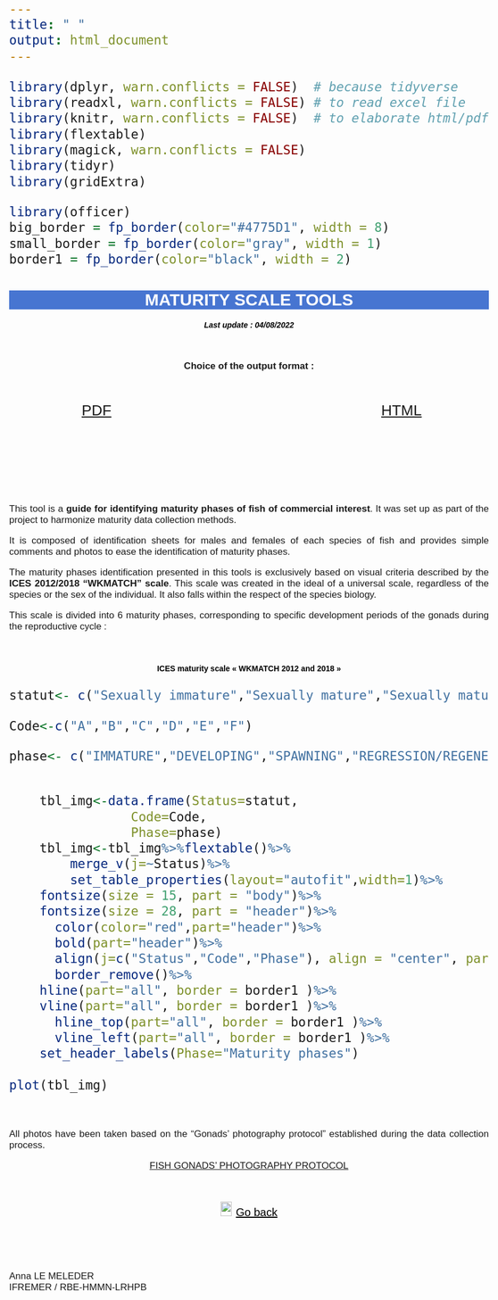 ```yaml
---
title: " "
output: html_document
---
```

```r
library(dplyr, warn.conflicts = FALSE)  # because tidyverse
library(readxl, warn.conflicts = FALSE) # to read excel file
library(knitr, warn.conflicts = FALSE)  # to elaborate html/pdf
library(flextable)
library(magick, warn.conflicts = FALSE)
library(tidyr)
library(gridExtra)

library(officer)
big_border = fp_border(color="#4775D1", width = 8)
small_border = fp_border(color="gray", width = 1)
border1 = fp_border(color="black", width = 2)
```


<html>
<head>
<style media="all"> 
  body {
        /* to centre page on screen*/
        margin-left: auto;
        margin-right: auto;
        font-family: sans-serif;
        font-size: 20pt;
    }
    h1{
    color:white;
    font-size:30px;
    background-color:#4775D1;
    font-weight:700;
    text-align: center;
    }
    h2{
    font-size:25px;
    background-color:#E6E6FF;
    font-weight:600;
    }
    h3{
    color:black;
    font-size:14px;
    font-weight:900;
    font-weight: bold;
    }
    hr{
    color:#4775D1;
    height:8px;
    background-color:#4775D1;
    }
    h4{
    font-size:14px;
    color:black;
    }
    p{
    font-size:
    17px;
    }
    </style>

<title>Page Title</title>


</head>

<body>

<h1>MATURITY SCALE TOOLS</h1>

<center>

<h4>*Last update : 04/08/2022*</h4>

</center>


\

<center>

**Choice of the output format : **

</center>

\


:::::::::::::: {.columns}
::: {.column width="40%"}

<center>
[PDF](ENGPDF_MG.html)
</center>

:::
::: {.column width="20%"}

\

:::
::: {.column width="40%"}

<center>
[HTML](ENGHTML_MG.html)
</center>

:::
::::::::::::::

\

\

\



<div style="text-align: justify"> 
  This tool is a **guide for identifying maturity phases of fish of commercial interest**. It was set up as part of the project to harmonize maturity data collection methods.

  It is composed of identification sheets for males and females of each species of fish and provides simple comments and photos to ease the identification of maturity phases.

  The maturity phases identification presented in this tools is exclusively based on visual criteria described by the **ICES 2012/2018 "WKMATCH" scale**. This scale was created in the ideal of a universal scale, regardless of the species or the sex of the individual. It also falls within the respect of the species biology.
  
  This scale is divided into 6 maturity phases, corresponding to specific development periods of the gonads during the reproductive cycle : 
 
</div>

\

<center>

<h3>ICES maturity scale « WKMATCH 2012 and 2018 »</h3>

</center>

```r


statut<- c("Sexually immature","Sexually mature","Sexually mature","Sexually mature","Sexually mature","Sexually mature")

Code<-c("A","B","C","D","E","F")

phase<- c("IMMATURE","DEVELOPING","SPAWNING","REGRESSION/REGENERATION","OMITTED SPAWNING","ABNORMAL")


	tbl_img<-data.frame(Status=statut,
			    Code=Code,
			    Phase=phase)
	tbl_img<-tbl_img%>%flextable()%>%
		merge_v(j=~Status)%>%
		set_table_properties(layout="autofit",width=1)%>%
    fontsize(size = 15, part = "body")%>%
    fontsize(size = 28, part = "header")%>%
	  color(color="red",part="header")%>%
	  bold(part="header")%>%
	  align(j=c("Status","Code","Phase"), align = "center", part = "all")%>%
	  border_remove()%>%
    hline(part="all", border = border1 )%>%
    vline(part="all", border = border1 )%>%
	  hline_top(part="all", border = border1 )%>%
	  vline_left(part="all", border = border1 )%>%
    set_header_labels(Phase="Maturity phases")
	
plot(tbl_img)

```

\

<div style="text-align: justify">

  All photos have been taken based on the "Gonads' photography protocol" established during the data collection process.

<center>

[FISH GONADS' PHOTOGRAPHY PROTOCOL](ENG_P.pdf){target="_blank"}

</center>

\


<center>
![](../data/GoBack.png){height=26px width=20px} <a href="#" onclick="history.go(-1)" style="color:black;font-size:20px;">Go back</a>
</center>


\

\


Anna LE MELEDER  
IFREMER / RBE-HMMN-LRHPB


</div>



</body>
</html>